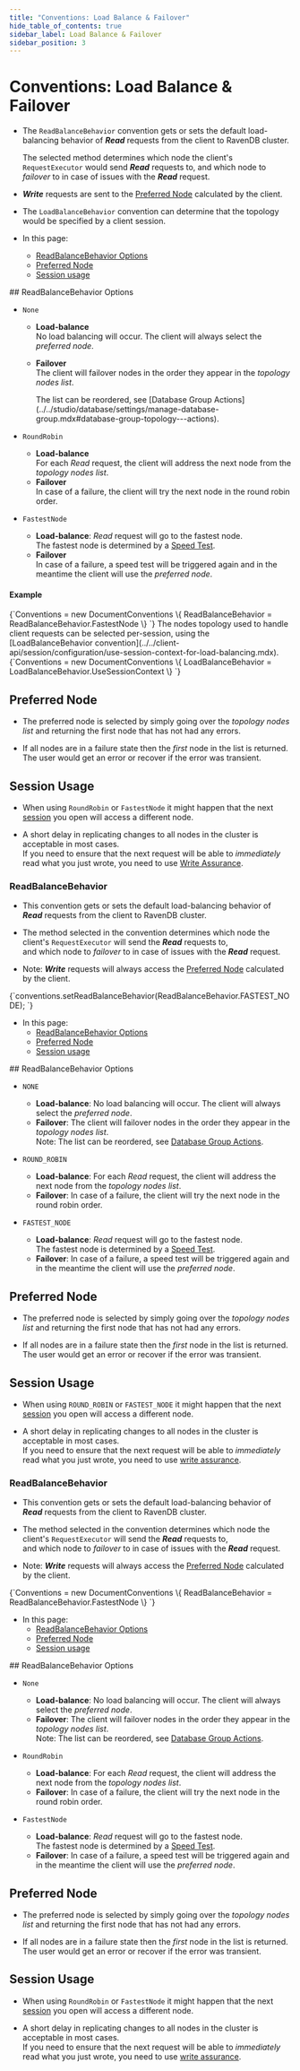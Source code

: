 ---
title: "Conventions: Load Balance & Failover"
hide_table_of_contents: true
sidebar_label: Load Balance & Failover
sidebar_position: 3
---




# Conventions: Load Balance & Failover
<LanguageSwitcher supportedLanguages={supportedLanguages} />
<LanguageContent language="csharp">


<Admonition type="note" title="Note">

* The `ReadBalanceBehavior` convention gets or sets the default load-balancing 
  behavior of ***Read*** requests from the client to RavenDB cluster.  

     The selected method determines which node the client's `RequestExecutor` would 
     send ***Read*** requests to, and which node to *failover* to in case of issues 
     with the ***Read*** request.  

* ***Write*** requests are sent to the 
  [Preferred Node](../../client-api/configuration/load-balance-and-failover.mdx#preferred-node) 
  calculated by the client.  

* The `LoadBalanceBehavior` convention can determine that the topology would 
  be specified by a client session.  

* In this page:  
  * [ReadBalanceBehavior Options](../../client-api/configuration/load-balance-and-failover.mdx#readbalancebehavior-options)  
  * [Preferred Node](../../client-api/configuration/load-balance-and-failover.mdx#preferred-node) 
  * [Session usage](../../client-api/configuration/load-balance-and-failover.mdx#session-usage) 
</Admonition>
## ReadBalanceBehavior Options

  * `None`  
     * **Load-balance**  
       No load balancing will occur. The client will always select the _preferred node_.  
     * **Failover**  
       The client will failover nodes in the order they appear in the _topology nodes list_.  
      
         <Admonition type="note" title="Note"> 
         The list can be reordered, see 
         [Database Group Actions](../../studio/database/settings/manage-database-group.mdx#database-group-topology---actions).  
         </Admonition>

  * `RoundRobin`  
    * **Load-balance**  
      For each _Read_ request, the client will address the next 
      node from the _topology nodes list_.  
    * **Failover**  
      In case of a failure, the client will try the next node in the round robin order. 

  * `FastestNode`  
    * **Load-balance**: _Read_ request will go to the fastest node.  
      The fastest node is determined by a [Speed Test](../../client-api/cluster/speed-test.mdx).  
    * **Failover**  
      In case of a failure, a speed test will be triggered again and in the meantime the 
      client will use the _preferred node_.  
#### Example

<TabItem value="ReadBalanceBehavior" label="ReadBalanceBehavior">
<CodeBlock language="csharp">
{`Conventions = new DocumentConventions
\{
    ReadBalanceBehavior = ReadBalanceBehavior.FastestNode
\}
`}
</CodeBlock>
</TabItem>

<Admonition type="note" title="LoadBalanceBehavior" id="loadbalancebehavior" href="#loadbalancebehavior">
The nodes topology used to handle client requests can be selected per-session, 
using the [LoadBalanceBehavior convention](../../client-api/session/configuration/use-session-context-for-load-balancing.mdx).  
<TabItem value="LoadBalanceBehavior" label="LoadBalanceBehavior">
<CodeBlock language="csharp">
{`Conventions = new DocumentConventions
\{
    LoadBalanceBehavior = LoadBalanceBehavior.UseSessionContext
\}
`}
</CodeBlock>
</TabItem>
</Admonition>



## Preferred Node

* The preferred node is selected by simply going over the _topology nodes list_ and returning the first node that has not had any errors.  

* If all nodes are in a failure state then the _first_ node in the list is returned. The user would get an error or recover if the error was transient.  


## Session Usage

* When using `RoundRobin` or `FastestNode` it might happen that the next [session](../../client-api/session/opening-a-session.mdx) you open will access a different node.  

* A short delay in replicating changes to all nodes in the cluster is acceptable in most cases.  
  If you need to ensure that the next request will be able to _immediately_ read what you just wrote, 
  you need to use [Write Assurance](../../client-api/session/saving-changes.mdx#waiting-for-replication---write-assurance).  



</LanguageContent>
<LanguageContent language="java">


<Admonition type="note" title="Note">

### ReadBalanceBehavior

* This convention gets or sets the default load-balancing behavior of ***Read*** requests from the client to RavenDB cluster.  

* The method selected in the convention determines which node the client's `RequestExecutor` will send the ***Read*** requests to,  
  and which node to *failover* to in case of issues with the ***Read*** request.  

* Note: ***Write*** requests will always access the [Preferred Node](../../client-api/configuration/load-balance-and-failover.mdx#preferred-node) calculated by the client.  

<TabItem value="ReadBalanceBehavior" label="ReadBalanceBehavior">
<CodeBlock language="java">
{`conventions.setReadBalanceBehavior(ReadBalanceBehavior.FASTEST_NODE);
`}
</CodeBlock>
</TabItem>

* In this page:  
  * [ReadBalanceBehavior Options](../../client-api/configuration/load-balance-and-failover.mdx#readbalancebehavior-options)  
  * [Preferred Node](../../client-api/configuration/load-balance-and-failover.mdx#preferred-node) 
  * [Session usage](../../client-api/configuration/load-balance-and-failover.mdx#session-usage) 
</Admonition>
## ReadBalanceBehavior Options

  * `NONE`  
    * **Load-balance**: No load balancing will occur. The client will always select the _preferred node_.  
    * **Failover**: The client will failover nodes in the order they appear in the _topology nodes list_.  
      Note: The list can be reordered, see [Database Group Actions](../../studio/database/settings/manage-database-group.mdx#database-group-topology---actions).  

  * `ROUND_ROBIN`  
    * **Load-balance**: For each _Read_ request, the client will address the next node from the _topology nodes list_.  
    * **Failover**: In case of a failure, the client will try the next node in the round robin order. 

  * `FASTEST_NODE`  
    * **Load-balance**: _Read_ request will go to the fastest node.  
      The fastest node is determined by a [Speed Test](../../client-api/cluster/speed-test.mdx).  
    * **Failover**: In case of a failure, a speed test will be triggered again and in the meantime the client will use the _preferred node_.  


## Preferred Node

* The preferred node is selected by simply going over the _topology nodes list_ and returning the first node that has not had any errors.  

* If all nodes are in a failure state then the _first_ node in the list is returned. The user would get an error or recover if the error was transient.  


## Session Usage

* When using `ROUND_ROBIN` or `FASTEST_NODE` it might happen that the next [session](../../client-api/session/opening-a-session.mdx) you open will access a different node.  

* A short delay in replicating changes to all nodes in the cluster is acceptable in most cases.  
  If you need to ensure that the next request will be able to _immediately_ read what you just wrote, 
  you need to use [write assurance](../../client-api/session/saving-changes.mdx#waiting-for-replication---write-assurance).  



</LanguageContent>
<LanguageContent language="nodejs">


<Admonition type="note" title="Note">

### ReadBalanceBehavior

* This convention gets or sets the default load-balancing behavior of ***Read*** requests from the client to RavenDB cluster.  

* The method selected in the convention determines which node the client's `RequestExecutor` will send the ***Read*** requests to,  
  and which node to *failover* to in case of issues with the ***Read*** request.  

* Note: ***Write*** requests will always access the [Preferred Node](../../client-api/configuration/load-balance-and-failover.mdx#preferred-node) calculated by the client.  

<TabItem value="ReadBalanceBehavior" label="ReadBalanceBehavior">
<CodeBlock language="csharp">
{`Conventions = new DocumentConventions
\{
    ReadBalanceBehavior = ReadBalanceBehavior.FastestNode
\}
`}
</CodeBlock>
</TabItem>

* In this page:  
  * [ReadBalanceBehavior Options](../../client-api/configuration/load-balance-and-failover.mdx#readbalancebehavior-options)  
  * [Preferred Node](../../client-api/configuration/load-balance-and-failover.mdx#preferred-node) 
  * [Session usage](../../client-api/configuration/load-balance-and-failover.mdx#session-usage) 
</Admonition>
## ReadBalanceBehavior Options

  * `None`  
    * **Load-balance**: No load balancing will occur. The client will always select the _preferred node_.  
    * **Failover**: The client will failover nodes in the order they appear in the _topology nodes list_.  
      Note: The list can be reordered, see [Database Group Actions](../../studio/database/settings/manage-database-group.mdx#database-group-topology---actions).  

  * `RoundRobin`  
    * **Load-balance**: For each _Read_ request, the client will address the next node from the _topology nodes list_.  
    * **Failover**: In case of a failure, the client will try the next node in the round robin order. 

  * `FastestNode`  
    * **Load-balance**: _Read_ request will go to the fastest node.  
      The fastest node is determined by a [Speed Test](../../client-api/cluster/speed-test.mdx).  
    * **Failover**: In case of a failure, a speed test will be triggered again and in the meantime the client will use the _preferred node_.  


## Preferred Node

* The preferred node is selected by simply going over the _topology nodes list_ and returning the first node that has not had any errors.  

* If all nodes are in a failure state then the _first_ node in the list is returned. The user would get an error or recover if the error was transient.  


## Session Usage

* When using `RoundRobin` or `FastestNode` it might happen that the next [session](../../client-api/session/opening-a-session.mdx) you open will access a different node.  

* A short delay in replicating changes to all nodes in the cluster is acceptable in most cases.  
  If you need to ensure that the next request will be able to _immediately_ read what you just wrote, 
  you need to use [write assurance](../../client-api/session/saving-changes.mdx#waiting-for-replication---write-assurance).  



</LanguageContent>

<!---
### Configuration
- [Conventions](../../client-api/configuration/conventions)
- [Querying](../../client-api/configuration/querying)
- [Serialization](../../client-api/configuration/serialization)
- [Session Context Load Balancing](../../client-api/session/configuration/use-session-context-for-load-balancing)

### Client Configuration in Studio
- [Requests Configuration in Studio](../../studio/server/client-configuration)
- [Requests Configuration per Database](../../studio/database/settings/client-configuration-per-database)


-->